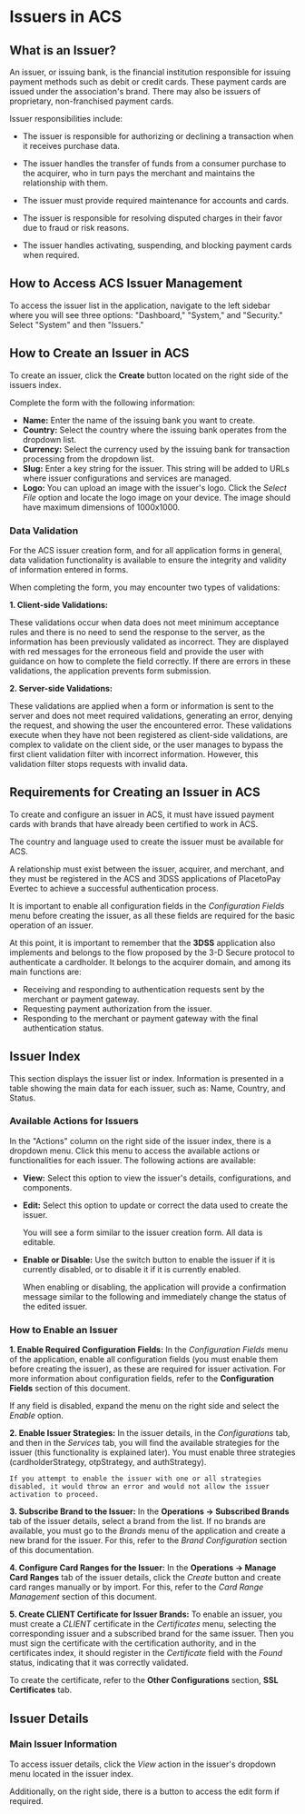 # Issuers in ACS

## What is an Issuer?

An issuer, or issuing bank, is the financial institution responsible for issuing payment methods such as debit or credit cards. These payment cards are issued under the association's brand. There may also be issuers of proprietary, non-franchised payment cards.

Issuer responsibilities include:

- The issuer is responsible for authorizing or declining a transaction when it receives purchase data.

- The issuer handles the transfer of funds from a consumer purchase to the acquirer, who in turn pays the merchant and maintains the relationship with them.

- The issuer must provide required maintenance for accounts and cards.

- The issuer is responsible for resolving disputed charges in their favor due to fraud or risk reasons.

- The issuer handles activating, suspending, and blocking payment cards when required.


## How to Access ACS Issuer Management

To access the issuer list in the application, navigate to the left sidebar where you will see three options: "Dashboard," "System," and "Security." Select "System" and then "Issuers."

## How to Create an Issuer in ACS

To create an issuer, click the **Create** button located on the right side of the issuers index.

Complete the form with the following information:

- **Name:** Enter the name of the issuing bank you want to create.
- **Country:** Select the country where the issuing bank operates from the dropdown list.
- **Currency:** Select the currency used by the issuing bank for transaction processing from the dropdown list.
- **Slug:** Enter a key string for the issuer. This string will be added to URLs where issuer configurations and services are managed.
- **Logo:** You can upload an image with the issuer's logo. Click the *Select File* option and locate the logo image on your device. The image should have maximum dimensions of 1000x1000.

### Data Validation

For the ACS issuer creation form, and for all application forms in general, data validation functionality is available to ensure the integrity and validity of information entered in forms.

When completing the form, you may encounter two types of validations:

**1. Client-side Validations:**

These validations occur when data does not meet minimum acceptance rules and there is no need to send the response to the server, as the information has been previously validated as incorrect. They are displayed with red messages for the erroneous field and provide the user with guidance on how to complete the field correctly. If there are errors in these validations, the application prevents form submission.

**2. Server-side Validations:**

These validations are applied when a form or information is sent to the server and does not meet required validations, generating an error, denying the request, and showing the user the encountered error. These validations execute when they have not been registered as client-side validations, are complex to validate on the client side, or the user manages to bypass the first client validation filter with incorrect information. However, this validation filter stops requests with invalid data.

## Requirements for Creating an Issuer in ACS

To create and configure an issuer in ACS, it must have issued payment cards with brands that have already been certified to work in ACS.

The country and language used to create the issuer must be available for ACS.

A relationship must exist between the issuer, acquirer, and merchant, and they must be registered in the ACS and 3DSS applications of PlacetoPay Evertec to achieve a successful authentication process.

It is important to enable all configuration fields in the *Configuration Fields* menu before creating the issuer, as all these fields are required for the basic operation of an issuer.

At this point, it is important to remember that the **3DSS** application also implements and belongs to the flow proposed by the 3-D Secure protocol to authenticate a cardholder. It belongs to the acquirer domain, and among its main functions are:
- Receiving and responding to authentication requests sent by the merchant or payment gateway.
- Requesting payment authorization from the issuer.
- Responding to the merchant or payment gateway with the final authentication status.

## Issuer Index

This section displays the issuer list or index. Information is presented in a table showing the main data for each issuer, such as: Name, Country, and Status.

### Available Actions for Issuers

In the "Actions" column on the right side of the issuer index, there is a dropdown menu. Click this menu to access the available actions or functionalities for each issuer. The following actions are available:

- **View:** Select this option to view the issuer's details, configurations, and components.
- **Edit:** Select this option to update or correct the data used to create the issuer.

  You will see a form similar to the issuer creation form. All data is editable.

- **Enable or Disable:** Use the switch button to enable the issuer if it is currently disabled, or to disable it if it is currently enabled.

  When enabling or disabling, the application will provide a confirmation message similar to the following and immediately change the status of the edited issuer.

### How to Enable an Issuer

**1. Enable Required Configuration Fields:** In the *Configuration Fields* menu of the application, enable all configuration fields (you must enable them before creating the issuer), as these are required for issuer activation. For more information about configuration fields, refer to the **Configuration Fields** section of this document.

  If any field is disabled, expand the menu on the right side and select the *Enable* option.

**2. Enable Issuer Strategies:** In the issuer details, in the *Configurations* tab, and then in the *Services* tab, you will find the available strategies for the issuer (this functionality is explained later). You must enable three strategies (cardholderStrategy, otpStrategy, and authStrategy).

    If you attempt to enable the issuer with one or all strategies disabled, it would throw an error and would not allow the issuer activation to proceed.

**3. Subscribe Brand to the Issuer:** In the **Operations -> Subscribed Brands** tab of the issuer details, select a brand from the list. If no brands are available, you must go to the *Brands* menu of the application and create a new brand for the issuer. For this, refer to the *Brand Configuration* section of this documentation.

**4. Configure Card Ranges for the Issuer:** In the **Operations -> Manage Card Ranges** tab of the issuer details, click the *Create* button and create card ranges manually or by import. For this, refer to the *Card Range Management* section of this document.

**5. Create CLIENT Certificate for Issuer Brands:** To enable an issuer, you must create a *CLIENT* certificate in the *Certificates* menu, selecting the corresponding issuer and a subscribed brand for the same issuer. Then you must sign the certificate with the certification authority, and in the certificates index, it should register in the *Certificate* field with the *Found* status, indicating that it was correctly validated.

  To create the certificate, refer to the **Other Configurations** section, **SSL Certificates** tab.

## Issuer Details

### Main Issuer Information

To access issuer details, click the *View* action in the issuer's dropdown menu located in the issuer index.

Additionally, on the right side, there is a button to access the edit form if required.
